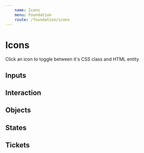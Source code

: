 ```yaml
---
    name: Icons
    menu: Foundation
    route: /foundation/icons
---
```





# Icons

Click an icon to toggle between it's CSS class and HTML entity

## Inputs
<Row>
    <IconExample type="checkbox-off" entity={'&#xe04b;'} />
    <IconExample type="checkbox-on" entity={'&#xe04c;'} />
    <IconExample type="radio-off" entity={'&#xe04d;'} />
    <IconExample type="radio-on" entity={'&#xe04e;'} />
</Row>

## Interaction
<Row>
    <IconExample type="arrow-down" entity={'&#xe000;'} />
    <IconExample type="arrow-up" entity={'&#xe002;'} />
    <IconExample type="back" entity={'&#xe001;'} />    
    <IconExample type="call" entity={'&#xe003;'} />
    <IconExample type="carat-down" entity={'&#xe004;'} />
    <IconExample type="carat-left" entity={'&#xe005;'} />
    <IconExample type="carat-right" entity={'&#xe006;'} />
    <IconExample type="carat-up" entity={'&#xe007;'} />
    <IconExample type="caution" entity={'&#xe008;'} />
    <IconExample type="chat" entity={'&#xe009;'} />
    <IconExample type="check" entity={'&#xe00a;'} />
    <IconExample type="close" entity={'&#xe00b;'} />
    <IconExample type="copy" entity={'&#xe00c;'} />
    <IconExample type="delete" entity={'&#xe00d;'} />
    <IconExample type="edit" entity={'&#xe00e;'} />
    <IconExample type="email-send" entity={'&#xe00f;'} />
    <IconExample type="favorite" entity={'&#xe010;'} />
    <IconExample type="favorite-filled" entity={'&#xe011;'} />
    <IconExample type="filter" entity={'&#xe012;'} />
    <IconExample type="info" entity={'&#xe013;'} />
    <IconExample type="location" entity={'&#xe014;'} />
    <IconExample type="menu" entity={'&#xe04f;'} />
    <IconExample type="minus" entity={'&#xe015;'} />
    <IconExample type="more" entity={'&#xe016;'} />
    <IconExample type="plus" entity={'&#xe017;'} />
    <IconExample type="recent-arrow" entity={'&#xe018;'} />
    <IconExample type="refresh" entity={'&#xe019;'} />
    <IconExample type="search" entity={'&#xe01a;'} />
    <IconExample type="share-android" entity={'&#xe01b;'} />
    <IconExample type="share-ios" entity={'&#xe01c;'} />
    <IconExample type="target" entity={'&#xe01d;'} />
    <IconExample type="transfer" entity={'&#xe01e;'} />
</Row>


## Objects
<Row>
    <IconExample type="bell" entity={'&#xe01f;'} />
    <IconExample type="building" entity={'&#xe020;'} />
    <IconExample type="calendar" entity={'&#xe021;'} />
    <IconExample type="calendar-multi" entity={'&#xe022;'} />
    <IconExample type="camera" entity={'&#xe023;'} />
    <IconExample type="checklist" entity={'&#xe024;'} />
    <IconExample type="cog" entity={'&#xe025;'} />
    <IconExample type="eye" entity={'&#xe026;'} />
    <IconExample type="eye-filled" entity={'&#xe027;'} />
    <IconExample type="flame" entity={'&#xe028;'} />
    <IconExample type="gift-box" entity={'&#xe029;'} />
    <IconExample type="home" entity={'&#xe02a;'} />
    <IconExample type="id-face" entity={'&#xe02b;'} />
    <IconExample type="id-touch" entity={'&#xe02c'} />
    <IconExample type="location-user" entity={'&#xe02d;'} />
    <IconExample type="lock" entity={'&#xe02e;'} />
    <IconExample type="map" entity={'&#xe02f;'} />
    <IconExample type="money" entity={'&#xe030;'} />
    <IconExample type="news" entity={'&#xe031;'} />
    <IconExample type="paper-airplane" entity={'&#xe032;'} />
    <IconExample type="receipt" entity={'&#xe033;'} />
    <IconExample type="sale" entity={'&#xe034;'} />
    <IconExample type="seat" entity={'&#xe035;'} />
    <IconExample type="ticket" entity={'&#xe037;'} />
    <IconExample type="ticket-in-hand" entity={'&#xe038;'} />
    <IconExample type="user" entity={'&#xe039;'} />
</Row>

## States
<Row>
    <IconExample type="state-fail" entity={'&#xe03a;'} />
    <IconExample type="state-future" entity={'&#xe03b;'} />
    <IconExample type="state-in-process" entity={'&#xe03c;'} />
    <IconExample type="state-success" entity={'&#xe03d;'} />
    <IconExample type="state-warning" entity={'&#xe03e;'} />
</Row>

## Tickets
<Row>
    <IconExample type="ticket-electronic" entity={'&#xe03f;'} />
    <IconExample type="ticket-instant" entity={'&#xe040;'} />
    <IconExample type="ticket-mobile" entity={'&#xe041;'} />
    <IconExample type="ticket-note" entity={'&#xe042;'} />
    <IconExample type="ticket-pdf" entity={'&#xe043;'} />
    <IconExample type="ticket-pick-up" entity={'&#xe044;'} />
    <IconExample type="ticket-preferred" entity={'&#xe045;'} />
    <IconExample type="ticket-print" entity={'&#xe046;'} />
    <IconExample type="ticket-transfer" entity={'&#xe047;'} />
    <IconExample type="ticket-truck" entity={'&#xe048;'} />
    <IconExample type="ticket-zone" entity={'&#xe049;'} />
    <IconExample type="ticket-guarantee" entity={'&#xe04a;'} />
    <IconExample type="ticket-guarantee-filled" entity={'&#xe050;'} />
</Row>
